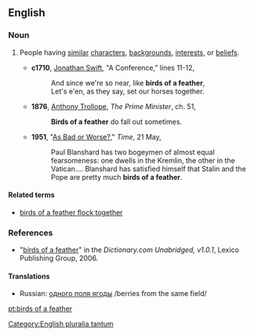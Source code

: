 ==English==

===Noun===
{{en-noun|sg=[[birds]] [[of]] [[a]] [[feather]]|''[[plurale tantum|always plural]]''}}

# {{idiom}} People having [[similar]] [[character]]s, [[background]]s, [[interest]]s, or [[belief]]s.
#* '''c1710''', [[w:Jonathan_Swift|Jonathan Swift]], "A Conference," lines 11-12,
#*: And since we're so near, like '''birds of a feather''',
#*: Let's e'en, as they say, set our horses together.
#* '''1876''',  [[w:Anthony_Trollope|Anthony Trollope]], ''The Prime Minister'', ch. 51,
#*: '''Birds of a feather''' do fall out sometimes.
#* '''1951''', "[http://www.time.com/time/magazine/article/0,9171,859236,00.html As Bad or Worse?]," ''Time'', 21 May,
#*: Paul Blanshard has two bogeymen of almost equal fearsomeness: one dwells in the Kremlin, the other in the Vatican.... Blanshard has satisfied himself that Stalin and the Pope are pretty much '''birds of a feather'''.

====Related terms====
* [[birds of a feather flock together]]

===References===
* "[http://dictionary.reference.com/search?r=2&q=birds%20of%20a%20feather birds of a feather]" in the ''Dictionary.com Unabridged, v1.0.1'', Lexico Publishing Group, 2006.

====Translations====
{{rfc-level|Translations at L4+ not in L3 POS section}}
* Russian: [[одного поля ягоды]] /berries from the same field/

[[Category:English pluralia tantum]]

[[pt:birds of a feather]]